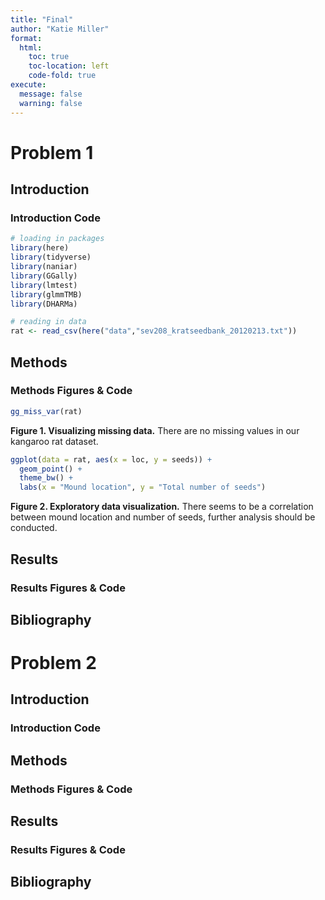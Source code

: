 ```yaml
---
title: "Final"
author: "Katie Miller"
format:
  html:
    toc: true
    toc-location: left
    code-fold: true
execute:
  message: false
  warning: false
---
```


# Problem 1

## Introduction

### Introduction Code

```r
# loading in packages
library(here)
library(tidyverse)
library(naniar)
library(GGally)
library(lmtest)
library(glmmTMB)
library(DHARMa)
```

```r
# reading in data
rat <- read_csv(here("data","sev208_kratseedbank_20120213.txt"))
```

## Methods

### Methods Figures & Code
```r
gg_miss_var(rat)
```
**Figure 1. Visualizing missing data.** There are no missing values in our kangaroo rat dataset.

```r
ggplot(data = rat, aes(x = loc, y = seeds)) +
  geom_point() +
  theme_bw() +
  labs(x = "Mound location", y = "Total number of seeds")
```
**Figure 2. Exploratory data visualization.** There seems to be a correlation between mound location and number of seeds, further analysis should be conducted.

## Results

### Results Figures & Code

## Bibliography

# Problem 2

## Introduction

### Introduction Code

## Methods

### Methods Figures & Code

## Results

### Results Figures & Code

## Bibliography
